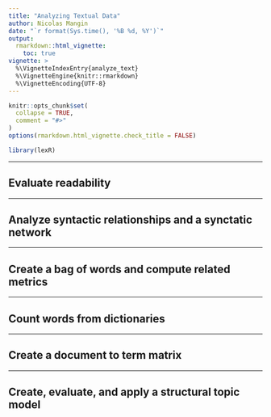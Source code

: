 ```yaml
---
title: "Analyzing Textual Data"
author: Nicolas Mangin
date: "`r format(Sys.time(), '%B %d, %Y')`"
output:
  rmarkdown::html_vignette:
    toc: true
vignette: >
  %\VignetteIndexEntry{analyze_text}
  %\VignetteEngine{knitr::rmarkdown}
  %\VignetteEncoding{UTF-8}
---
```


```r
knitr::opts_chunk$set(
  collapse = TRUE,
  comment = "#>"
)
options(rmarkdown.html_vignette.check_title = FALSE)
```

```r
library(lexR)
```



*************

## Evaluate readability




*************

## Analyze syntactic relationships and a synctatic network




*************

## Create a bag of words and compute related metrics




*************

## Count words from dictionaries




*************

## Create a document to term matrix




*************

## Create, evaluate, and apply a structural topic model

